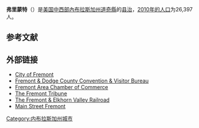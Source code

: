 {{Infobox settlement
|name                     = Fremont, Nebraska<br>弗里蒙特
|settlement_type          = [[城市|城市]]
|motto                    =
|image_skyline            = Fremont, Nebraska 3rd and Main looking NW.JPG
|alt                      = Street with one- and two-story buildings
|imagesize                =
|image_caption            = 列入[[国家史迹名录|国家史迹名录]]的普拉茨茅斯历史街区
|image_flag               =
|image_seal               =
|image_map = Dodge_County_Nebraska_Incorporated_and_Unincorporated_areas_Fremont_Highlighted.svg
|mapsize                  = 250px
|map_caption              = 弗里蒙特在內布拉斯加州的位置
|image_map1               =
|mapsize1                 =
|map_caption1             =
|subdivision_type         = 国家
|subdivision_name         = [[美国|美国]]
|subdivision_type1        = [[美國行政區劃|州]]
|subdivision_name1        = [[內布拉斯加州|內布拉斯加州]]
|subdivision_type2        = [[内布拉斯加州行政区划|縣]]
|subdivision_name2        = [[道奇縣_(內布拉斯加州)|道奇縣]]
|government_type          =
|leader_title             = 市长
|leader_name              = Scott Getzschman<ref>[http://www.fremontne.gov/index.aspx?NID=29 "City Council".] {{Wayback|url=http://www.fremontne.gov/index.aspx?NID=29 |date=20160707085652 }}  [http://www.fremontne.gov/index.aspx City of Fremont.] {{webarchive|url=https://web.archive.org/web/20120510020847/http://www.fremontne.gov/index.aspx |date=2012-05-10 }} Retrieved 2012-05-22.</ref>
|area_magnitude           = 1 E8
|established_title        = 建立
|established_title2       = [[市法團|建制]]
|established_date         = 1871年6月17日
|established_date2        = 1873
<!-- Area -->
|unit_pref                = Imperial
|area_footnotes           = 
|area_total_km2           = 22.92
|area_land_km2            = 22.79
|area_water_km2           = 0.13
|area_total_sq_mi         = 8.85
|area_land_sq_mi          = 8.80
|area_water_sq_mi         = 0.05
|area_urban_sq_mi         =
|area_urban_km2           =
|area_metro_sq_mi         =
|area_metro_km2           =
|population_footnotes     = 
|population_as_of         =  [[2010年美國人口普查|2010年的人口]]
|population_est           = 26167
|pop_est_as_of            = 2012<ref name="2012 Pop Estimate">{{cite web|title=Population Estimates|url=http://www.census.gov/popest/data/cities/totals/2012/SUB-EST2012.html|publisher=[[United_States_Census_Bureau|United States Census Bureau]]|accessdate=2013-05-29|archive-url=https://www.webcitation.org/6HQu4Spqa?url=http://www.census.gov/popest/data/cities/totals/2012/SUB-EST2012.html|archive-date=2013-06-17|dead-url=yes}}</ref>
|population_note          =
|population_total         = 26397
|population_metro         =
|population_urban         =
|population_density_km2   = 1158.2
|population_density_sq_mi = 2999.7
|timezone                 = [[北美中部时区|中部时区 (CST)]]
|utc_offset               = -6
|timezone_DST             = CDT
|utc_offset_DST           = -5
|coordinates_display      = inline,title
|coordinates_type         = region:US_type:city
|latd = 41 |latm = 26 |lats = 23 |latNS = N
|longd = 96 |longm = 29 |longs = 24 |longEW = W
|elevation_m              = 366
|elevation_ft             = 1203
|postal_code_type         = [[美國郵區編號|郵區編號]]
|postal_code              = 68025-68026
|area_code                = 402
|blank_name               = [[聯邦資料處理標準|FIPS代码]]
|blank_info               = 31-17670
|blank1_name              = [[地名信息系统|GNIS]]特征ID
|blank1_info              = 0829408<ref name="GR3">{{cite web|url=http://geonames.usgs.gov|accessdate=2008-01-31|title=US Board on Geographic Names|publisher=[[United_States_Geological_Survey|United States Geological Survey]]|date=2007-10-25|archive-date=2012-02-26|archive-url=https://www.webcitation.org/65jET5cdV?url=http://geonames.usgs.gov/|dead-url=no}}</ref>
|website                  = [http://www.fremontne.gov/ fremontne.gov]
|footnotes                =
}}

'''弗里蒙特'''（{{lang-en|Fremont}}）是[[美国|美国]][[美國中西部|中西部]][[內布拉斯加州|內布拉斯加州]][[道奇縣_(內布拉斯加州)|道奇縣]]的[[县治|县治]]，[[2010年美國人口普查|2010年的人口]]为26,397人。

==参考文献==
{{Reflist}}

==外部链接==
* [http://fremontne.gov City of Fremont] {{Wayback|url=http://fremontne.gov/ |date=20220130085740 }}
* [http://www.fdcvb.org/ Fremont & Dodge County Convention & Visitor Bureau] {{Wayback|url=http://www.fdcvb.org/ |date=20210614185835 }}
* [http://www.fremontne.org/ Fremont Area Chamber of Commerce] {{Wayback|url=http://www.fremontne.org/ |date=20220125120240 }}
* [http://www.fremontneb.com/ The Fremont Tribune] {{Wayback|url=http://www.fremontneb.com/ |date=20080828124645 }}
* [https://web.archive.org/web/20141217100420/http://fremontrailroad.com/ The Fremont & Elkhorn Valley Railroad]
* [http://www.mainstreetfremont.org/ Main Street Fremont] {{Wayback|url=http://www.mainstreetfremont.org/ |date=20211203140851 }}

{{Dodge County, Nebraska}}
{{内布拉斯加州}}

[[Category:内布拉斯加州城市|Category:内布拉斯加州城市]]